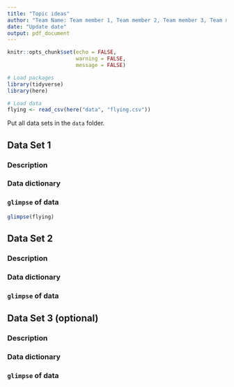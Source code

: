 ```yaml
---
title: "Topic ideas"
author: "Team Name: Team member 1, Team member 2, Team member 3, Team member 4"
date: "Update date"
output: pdf_document
---
```


```r
knitr::opts_chunk$set(echo = FALSE, 
                      warning = FALSE, 
                      message = FALSE)
```


```r
# Load packages
library(tidyverse)
library(here)

# Load data
flying <- read_csv(here("data", "flying.csv"))
```

Put all data sets in the `data` folder. 

## Data Set 1

### Description 

### Data dictionary 

### `glimpse` of data

```r
glimpse(flying)
```

## Data Set 2

### Description 

### Data dictionary 

### `glimpse` of data

## Data Set 3 (optional)

### Description 

### Data dictionary 

### `glimpse` of data



